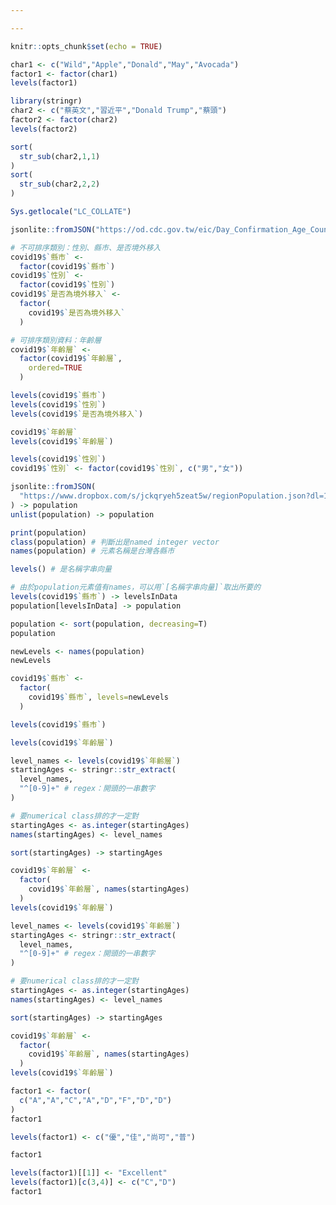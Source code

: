```yaml
---

---
```


```r
knitr::opts_chunk$set(echo = TRUE)
```

```r
char1 <- c("Wild","Apple","Donald","May","Avocada") 
factor1 <- factor(char1)
levels(factor1)
```

```r
library(stringr)
char2 <- c("蔡英文","習近平","Donald Trump","蔡頭") 
factor2 <- factor(char2)
levels(factor2)

sort(
  str_sub(char2,1,1)
)
sort(
  str_sub(char2,2,2)
)
```

```r
Sys.getlocale("LC_COLLATE")
```

```r
jsonlite::fromJSON("https://od.cdc.gov.tw/eic/Day_Confirmation_Age_County_Gender_19CoV.json") -> covid19
```

```r
# 不可排序類別：性別、縣市、是否境外移入
covid19$`縣市` <- 
  factor(covid19$`縣市`)
covid19$`性別` <-
  factor(covid19$`性別`)
covid19$`是否為境外移入` <-
  factor(
    covid19$`是否為境外移入`
  )
```

```r
# 可排序類別資料：年齡層
covid19$`年齡層` <-
  factor(covid19$`年齡層`,
    ordered=TRUE
  )
```

```r
levels(covid19$`縣市`)
levels(covid19$`性別`)
levels(covid19$`是否為境外移入`)
```

```r
covid19$`年齡層`
levels(covid19$`年齡層`)
```

```r
levels(covid19$`性別`)
covid19$`性別` <- factor(covid19$`性別`, c("男","女"))
```

```r
jsonlite::fromJSON(
  "https://www.dropbox.com/s/jckqryeh5zeat5w/regionPopulation.json?dl=1"
) -> population
unlist(population) -> population
```

```r
print(population)
class(population) # 判斷出是named integer vector
names(population) # 元素名稱是台灣各縣市
```

```r
levels() # 是名稱字串向量

# 由於population元素值有names，可以用`[名稱字串向量]`取出所要的
levels(covid19$`縣市`) -> levelsInData
population[levelsInData] -> population
```

```r
population <- sort(population, decreasing=T)
population
```

```r
newLevels <- names(population)
newLevels
```

```r
covid19$`縣市` <-
  factor(
    covid19$`縣市`, levels=newLevels
  )

levels(covid19$`縣市`)
```

```r
levels(covid19$`年齡層`)
```

```r
level_names <- levels(covid19$`年齡層`)
startingAges <- stringr::str_extract(
  level_names,
  "^[0-9]+" # regex：開頭的一串數字
)
```

```r
# 要numerical class排的才一定對
startingAges <- as.integer(startingAges)
names(startingAges) <- level_names
```

```r
sort(startingAges) -> startingAges
```

```r
covid19$`年齡層` <- 
  factor(
    covid19$`年齡層`, names(startingAges)
  )
levels(covid19$`年齡層`)
```

```r
level_names <- levels(covid19$`年齡層`)
startingAges <- stringr::str_extract(
  level_names,
  "^[0-9]+" # regex：開頭的一串數字
)
```

```r
# 要numerical class排的才一定對
startingAges <- as.integer(startingAges)
names(startingAges) <- level_names
```

```r
sort(startingAges) -> startingAges
```

```r
covid19$`年齡層` <- 
  factor(
    covid19$`年齡層`, names(startingAges)
  )
levels(covid19$`年齡層`)
```

```r
factor1 <- factor(
  c("A","A","C","A","D","F","D","D")
)
factor1

levels(factor1) <- c("優","佳","尚可","普")

factor1
```

```r
levels(factor1)[[1]] <- "Excellent"
levels(factor1)[c(3,4)] <- c("C","D")
factor1
```












































